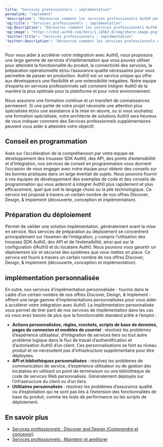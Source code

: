 ---
title: "Services professionnels : implémentation"
permalink: "implement"
'description': "Découvrez comment les services professionnels Auth0 peuvent vous aider à implémenter votre solution Auth0."
'og:title': "Services professionnels : implémentation"
'og:description': "Découvrez comment les services professionnels Auth0 peuvent vous aider à implémenter votre solution Auth0."
'og:image': "https://cdn2.auth0.com/docs/1.14567.0/img/share-image.png"
'twitter:title': "Services professionnels : implémentation"
'twitter:description': "Découvrez comment les services professionnels Auth0 peuvent vous aider à implémenter votre solution Auth0."
---

Pour vous aider à accélérer votre intégration avec Auth0, nous proposons une large gamme de services d’implémentation que vous pouvez utiliser pour atteindre la fonctionnalité du produit, la connectivité des services, la préparation opérationnelle et/ou l’assurance qualité nécessaires pour vous permettre de passer en production. Auth0 est un service unique qui offre aux développeurs une flexibilité et une extensibilité inégalées. Notre équipe d’experts en services professionnels sait comment intégrer Auth0 de la manière la plus optimale pour la plateforme et pour votre environnement.

<Callout icon="file-lines" color="#0EA5E9" iconType="regular">

Nous assurons une formation continue et un transfert de connaissances permanent. Si une partie de votre projet nécessite une attention plus spécialisée et/ou une assistance à la mise en œuvre, ou si vous souhaitez une formation spécialisée, votre architecte de solutions Auth0 sera heureux de vous indiquer comment des Services professionnels supplémentaires peuvent vous aider à atteindre votre objectif.

</Callout>

## Conseil en programmation

Axés sur l’accélération de la compréhension par votre équipe de développement des trousses SDK Auth0, des API, des points d’extensibilité et d’intégration, nos services de conseil en programmation vous donnent l’occasion de vous engager avec notre équipe pour obtenir des conseils sur les bonnes pratiques dans un large éventail de sujets. Nous pouvons fournir à vos équipes de développement des exemples de code et des conseils de programmation qui vous aideront à intégrer Auth0 plus rapidement et plus efficacement, quel que soit le langage choisi ou la pile technologique. Ce service est proposé à travers un certain nombre de nos offres Discover, Design, & Implement (découverte, conception et implémentation).

## Préparation du déploiement

Permet de valider une solution implémentation, généralement avant la mise en service. Nos services de préparation au déploiement se concentrent principalement sur l’examen de l’intégration, y compris l’utilisation des trousses SDK Auth0, des API et de l’extensibilité, ainsi que sur la configuration d’Auth0 et du locataire Auth0. Nous pouvons vous garantir un déploiement sûr et sécurisé des systèmes que vous mettez en place. Ce service est fourni à travers un certain nombre de nos offres Discover, Design, & Implement (découverte, conception et implémentation).

## implémentation personnalisée

En outre, nos services d’implémentation personnalisée - fournis dans le cadre d’un certain nombre de nos offres Discover, Design, & Implement - offrent une large gamme d’implémentations personnalisées pour vous aider à accélérer votre intégration avec Auth0. La implémentation personnalisée vous permet de tirer parti de nos services de implémentation dans les cas où vous avez besoin de plus que la fonctionnalité standard prête à l’emploi :

* **Actions personnalisées, règles, crochets, scripts de base de données, pages de connexion et modèles de courriel** : résolvez les problèmes d’expérience utilisateur, d’intégration de services tiers ou tout autre problème logique dans le flux de travail d’authentification et d’autorisation Auth0 d’un client. Ces personnalisations se font au niveau produit et ne nécessitent pas d’infrastructure supplémentaire pour être déployées.
* **API et bibliothèques personnalisées** : résolvez les problèmes de communication de service, d’expérience utilisateur ou de gestion des locataires en utilisant un point de terminaison ou une bibliothèque de code de services Web personnalisés. Généralement déployés sur l’infrastructure du client ou d’un tiers.
* **Utilitaires personnalisés** : résolvez les problèmes d’assurance qualité ou d’exploitation qui ne sont pas liés à l’extension des fonctionnalités de base du produit, comme les tests de performance ou les scripts de déploiement.

## En savoir plus

* [Services professionnels : Discover and Design (Comprendre et concevoir)](/docs/fr-ca/get-started/professional-services/discover-design)
* [Services professionnels : Maintenir et améliorer](/docs/fr-ca/get-started/professional-services/maintain-improve)